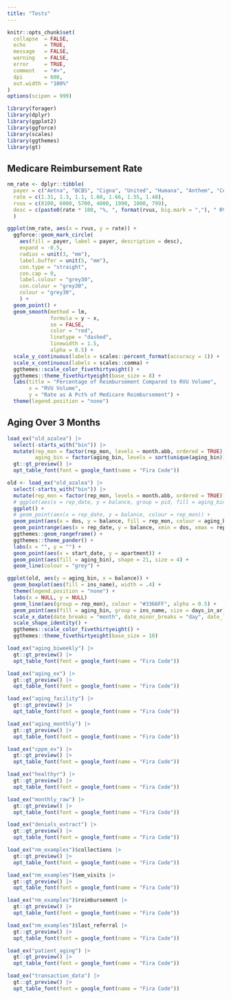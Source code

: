 ```yaml
---
title: "Tests"
---
```


```r
knitr::opts_chunk$set(
  collapse  = FALSE,
  echo      = TRUE, 
  message   = FALSE, 
  warning   = FALSE,
  error     = TRUE,
  comment   = "#>",
  dpi       = 600, 
  out.width = "100%"
)
options(scipen = 999)

library(forager)
library(dplyr)
library(ggplot2)
library(ggforce)
library(scales)
library(ggthemes)
library(gt)
```

## Medicare Reimbursement Rate

```r
nm_rate <- dplyr::tibble(
  payer = c("Aetna", "BCBS", "Cigna", "United", "Humana", "Anthem", "Centene"),
  rate = c(1.31, 1.3, 1.1, 1.68, 1.66, 1.55, 1.48),
  rvus = c(8100, 6000, 5700, 4000, 1990, 1000, 799),
  desc = c(paste0(rate * 100, "%, ", format(rvus, big.mark = ","), " RVUs"))
  )

ggplot(nm_rate, aes(x = rvus, y = rate)) +
  ggforce::geom_mark_circle(
    aes(fill = payer, label = payer, description = desc),
    expand = -0.5,
    radius = unit(3, "mm"),
    label.buffer = unit(5, "mm"),
    con.type = "straight",
    con.cap = 0,
    label.colour = "grey30",
    con.colour = "grey30",
    colour = "grey30",
    ) +
  geom_point() +
  geom_smooth(method = lm, 
              formula = y ~ x, 
              se = FALSE, 
              color = "red", 
              linetype = "dashed", 
              linewidth = 1.5,
              alpha = 0.5) +
  scale_y_continuous(labels = scales::percent_format(accuracy = 1)) +
  scale_x_continuous(labels = scales::comma) +
  ggthemes::scale_color_fivethirtyeight() +
  ggthemes::theme_fivethirtyeight(base_size = 8) +
  labs(title = "Percentage of Reimbursement Compared to RVU Volume",
       x = "RVU Volume",
       y = "Rate as A Pct% of Medicare Reimbursement") +
  theme(legend.position = "none")
```



## Aging Over 3 Months

```r
load_ex("old_azalea") |> 
  select(-starts_with("bin")) |> 
  mutate(rep_mon = factor(rep_mon, levels = month.abb, ordered = TRUE),
         aging_bin = factor(aging_bin, levels = sort(unique(aging_bin)), ordered = TRUE)) |> 
  gt::gt_preview() |> 
  opt_table_font(font = google_font(name = "Fira Code"))
```


```r
old <- load_ex("old_azalea") |> 
  select(-starts_with("bin")) |> 
  mutate(rep_mon = factor(rep_mon, levels = month.abb, ordered = TRUE))
  # ggplot(aes(x = rep_date, y = balance, group = pid, fill = aging_bin)) +
  ggplot() +
  # geom_point(aes(x = rep_date, y = balance, colour = rep_mon)) + 
  geom_point(aes(x = dos, y = balance, fill = rep_mon, colour = aging_bin)) + 
  geom_pointrange(aes(x = rep_date, y = balance, xmin = dos, xmax = rep_date, colour = rep_mon)) +
  ggthemes::geom_rangeframe() +
  ggthemes::theme_pander() +
  labs(x = "", y = "") + 
  geom_point(aes(x = start_date, y = apartment)) +
  geom_point(aes(fill = aging_bin), shape = 21, size = 4) +
  geom_line(colour = "grey") +
```

```r
ggplot(old, aes(y = aging_bin, x = balance)) +
  geom_boxplot(aes(fill = ins_name), width = .4) +
  theme(legend.position = "none") +
  labs(x = NULL, y = NULL)
  geom_line(aes(group = rep_mon), colour = "#3366FF", alpha = 0.5) +
  geom_point(aes(fill = aging_bin, group = ins_name, size = days_in_ar), shape = 21, stroke = 1) +
  scale_x_date(date_breaks = "month", date_minor_breaks = "day", date_labels = "%b %d") +
  scale_shape_identity() +
  ggthemes::scale_color_fivethirtyeight() +
  ggthemes::theme_fivethirtyeight(base_size = 10)
```



```r
load_ex("aging_biweekly") |> 
  gt::gt_preview() |> 
  opt_table_font(font = google_font(name = "Fira Code"))
```



```r
load_ex("aging_ex") |> 
  gt::gt_preview() |> 
  opt_table_font(font = google_font(name = "Fira Code"))
```


```r
load_ex("aging_facility") |> 
  gt::gt_preview() |> 
  opt_table_font(font = google_font(name = "Fira Code"))
```


```r
load_ex("aging_monthly") |> 
  gt::gt_preview() |> 
  opt_table_font(font = google_font(name = "Fira Code"))
```


```r
load_ex("cppm_ex") |> 
  gt::gt_preview() |> 
  opt_table_font(font = google_font(name = "Fira Code"))
```


```r
load_ex("healthyr") |> 
  gt::gt_preview() |> 
  opt_table_font(font = google_font(name = "Fira Code"))
```


```r
load_ex("monthly_raw") |> 
  gt::gt_preview() |> 
  opt_table_font(font = google_font(name = "Fira Code"))
```





```r
load_ex("denials_extract") |> 
  gt::gt_preview() |> 
  opt_table_font(font = google_font(name = "Fira Code"))
```


```r
load_ex("nm_examples")$collections |> 
  gt::gt_preview() |> 
  opt_table_font(font = google_font(name = "Fira Code"))
```


```r
load_ex("nm_examples")$em_visits |> 
  gt::gt_preview() |> 
  opt_table_font(font = google_font(name = "Fira Code"))
```


```r
load_ex("nm_examples")$reimbursement |> 
  gt::gt_preview() |> 
  opt_table_font(font = google_font(name = "Fira Code"))
```


```r
load_ex("nm_examples")$last_referral |> 
  gt::gt_preview() |> 
  opt_table_font(font = google_font(name = "Fira Code"))
```






```r
load_ex("patient_aging") |> 
  gt::gt_preview() |> 
  opt_table_font(font = google_font(name = "Fira Code"))
```


```r
load_ex("transaction_data") |> 
  gt::gt_preview() |> 
  opt_table_font(font = google_font(name = "Fira Code"))
```




